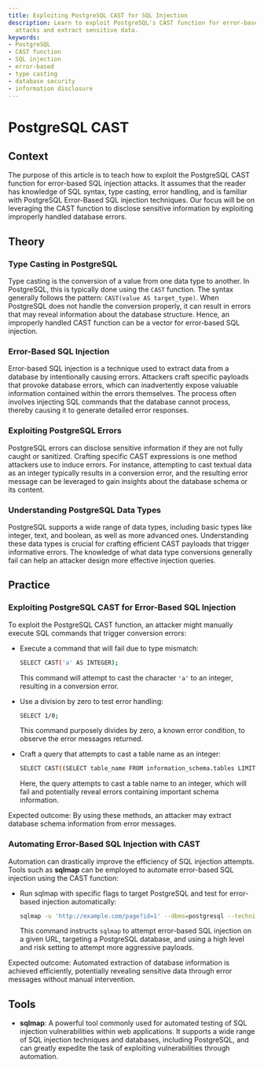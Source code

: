 ```yaml
---
title: Exploiting PostgreSQL CAST for SQL Injection
description: Learn to exploit PostgreSQL's CAST function for error-based SQL injection
  attacks and extract sensitive data.
keywords:
- PostgreSQL
- CAST function
- SQL injection
- error-based
- type casting
- database security
- information disclosure
---
```


# PostgreSQL CAST

## Context

The purpose of this article is to teach how to exploit the PostgreSQL CAST function for error-based SQL injection attacks. It assumes that the reader has knowledge of SQL syntax, type casting, error handling, and is familiar with PostgreSQL Error-Based SQL injection techniques. Our focus will be on leveraging the CAST function to disclose sensitive information by exploiting improperly handled database errors.

## Theory

### Type Casting in PostgreSQL

Type casting is the conversion of a value from one data type to another. In PostgreSQL, this is typically done using the `CAST` function. The syntax generally follows the pattern: `CAST(value AS target_type)`. When PostgreSQL does not handle the conversion properly, it can result in errors that may reveal information about the database structure. Hence, an improperly handled CAST function can be a vector for error-based SQL injection.

### Error-Based SQL Injection

Error-based SQL injection is a technique used to extract data from a database by intentionally causing errors. Attackers craft specific payloads that provoke database errors, which can inadvertently expose valuable information contained within the errors themselves. The process often involves injecting SQL commands that the database cannot process, thereby causing it to generate detailed error responses.

### Exploiting PostgreSQL Errors

PostgreSQL errors can disclose sensitive information if they are not fully caught or sanitized. Crafting specific CAST expressions is one method attackers use to induce errors. For instance, attempting to cast textual data as an integer typically results in a conversion error, and the resulting error message can be leveraged to gain insights about the database schema or its content.

### Understanding PostgreSQL Data Types

PostgreSQL supports a wide range of data types, including basic types like integer, text, and boolean, as well as more advanced ones. Understanding these data types is crucial for crafting efficient CAST payloads that trigger informative errors. The knowledge of what data type conversions generally fail can help an attacker design more effective injection queries.

## Practice

### Exploiting PostgreSQL CAST for Error-Based SQL Injection

To exploit the PostgreSQL CAST function, an attacker might manually execute SQL commands that trigger conversion errors:

- Execute a command that will fail due to type mismatch:
    ```bash
    SELECT CAST('a' AS INTEGER);
    ```
    This command will attempt to cast the character `'a'` to an integer, resulting in a conversion error.

- Use a division by zero to test error handling:
    ```bash
    SELECT 1/0;
    ```
    This command purposely divides by zero, a known error condition, to observe the error messages returned.

- Craft a query that attempts to cast a table name as an integer:
    ```bash
    SELECT CAST((SELECT table_name FROM information_schema.tables LIMIT 1) AS INTEGER);
    ```
    Here, the query attempts to cast a table name to an integer, which will fail and potentially reveal errors containing important schema information.

Expected outcome: By using these methods, an attacker may extract database schema information from error messages.

### Automating Error-Based SQL Injection with CAST

Automation can drastically improve the efficiency of SQL injection attempts. Tools such as **sqlmap** can be employed to automate error-based SQL injection using the CAST function:

- Run sqlmap with specific flags to target PostgreSQL and test for error-based injection automatically:
    ```bash
    sqlmap -u 'http://example.com/page?id=1' --dbms=postgresql --technique=E --level=5 --risk=3
    ```
    This command instructs `sqlmap` to attempt error-based SQL injection on a given URL, targeting a PostgreSQL database, and using a high level and risk setting to attempt more aggressive payloads.

Expected outcome: Automated extraction of database information is achieved efficiently, potentially revealing sensitive data through error messages without manual intervention.

## Tools

- **sqlmap**: A powerful tool commonly used for automated testing of SQL injection vulnerabilities within web applications. It supports a wide range of SQL injection techniques and databases, including PostgreSQL, and can greatly expedite the task of exploiting vulnerabilities through automation.